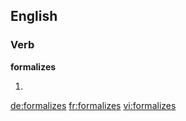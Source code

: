 ==English==

===Verb===
'''formalizes'''

# {{third-person singular of|formalize}}

[[de:formalizes]]
[[fr:formalizes]]
[[vi:formalizes]]